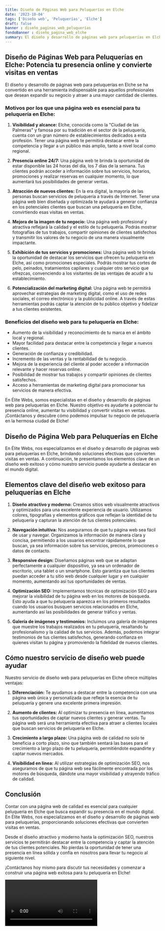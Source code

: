 ```yaml
---
title: Diseño de Páginas Web para Peluquerías en Elche
date: '2023-10-04'
tags: ['Diseño web', 'Peluquerías', 'Elche']
draft: false
banner : diseño_paginas_web_peluquerías
fondoBanner : diseño_pagina_web_elche
summary: El diseño y desarrollo de páginas web para peluquerías en Elche se ha convertido en una herramienta indispensable para aquellos profesionales que desean expandir su negocio y atraer a una mayor cantidad de clientes. 
---
```


## Diseño de Páginas Web para Peluquerías en Elche: Potencia tu presencia online y convierte visitas en ventas

El diseño y desarrollo de páginas web para peluquerías en Elche se ha convertido en una herramienta indispensable para aquellos profesionales que desean expandir su negocio y atraer a una mayor cantidad de clientes. 

### Motivos por los que una página web es esencial para tu peluquería en Elche:

1. **Visibilidad y alcance:** Elche, conocida como la "Ciudad de las Palmeras" y famosa por su tradición en el sector de la peluquería, cuenta con un gran número de establecimientos dedicados a esta profesión. Tener una página web te permitirá destacar entre la competencia y llegar a un público más amplio, tanto a nivel local como regional.

2. **Presencia online 24/7:** Una página web te brinda la oportunidad de estar disponible las 24 horas del día, los 7 días de la semana. Tus clientes podrán acceder a información sobre tus servicios, horarios, promociones y realizar reservas en cualquier momento, lo que aumentará tus posibilidades de generar ventas.

3. **Atracción de nuevos clientes:** En la era digital, la mayoría de las personas buscan servicios de peluquería a través de Internet. Tener una página web bien diseñada y optimizada te ayudará a generar confianza en los potenciales clientes que buscan una peluquería en Elche, convirtiendo esas visitas en ventas.

4. **Mejora de la imagen de tu negocio:** Una página web profesional y atractiva reflejará la calidad y el estilo de tu peluquería. Podrás mostrar fotografías de tus trabajos, compartir opiniones de clientes satisfechos y transmitir los valores de tu negocio de una manera visualmente impactante.

5. **Exhibición de tus servicios y promociones:** Una página web te brinda la oportunidad de destacar los servicios que ofrecen tu peluquería en Elche, así como promociones especiales. Podrás mostrar tus cortes de pelo, peinados, tratamientos capilares y cualquier otro servicio que ofrezcas, convenciendo a los visitantes de las ventajas de acudir a tu establecimiento.

6. **Potencialización del marketing digital:** Una página web te permitirá aprovechar estrategias de marketing digital, como el uso de redes sociales, el correo electrónico y la publicidad online. A través de estas herramientas podrás captar la atención de tu público objetivo y fidelizar a tus clientes existentes.

### Beneficios del diseño web para tu peluquería en Elche:

- Aumento de la visibilidad y reconocimiento de tu marca en el ámbito local y regional.
- Mayor facilidad para destacar entre la competencia y llegar a nuevos clientes.
- Generación de confianza y credibilidad.
- Incremento de las ventas y la rentabilidad de tu negocio.
- Mejora de la experiencia del cliente al poder acceder a información relevante y hacer reservas online.
- Posibilidad de mostrar tus trabajos y compartir opiniones de clientes satisfechos.
- Acceso a herramientas de marketing digital para promocionar tus servicios de manera efectiva.

En Élite Webs, somos especialistas en el diseño y desarrollo de páginas web para peluquerías en Elche. Nuestro objetivo es ayudarte a potenciar tu presencia online, aumentar tu visibilidad y convertir visitas en ventas. ¡Contáctanos y descubre cómo podemos impulsar tu negocio de peluquería en la hermosa ciudad de Elche!

<GifSeo />

<Cta />

## Diseño de Página Web para Peluquerías en Elche

En Élite Webs, nos especializamos en el diseño y desarrollo de páginas web para peluquerías en Elche, brindando soluciones efectivas que convierten visitas en ventas. A continuación, te presentamos los elementos clave de un diseño web exitoso y cómo nuestro servicio puede ayudarte a destacar en el mundo digital.

## Elementos clave del diseño web exitoso para peluquerías en Elche

1. **Diseño atractivo y moderno:** Creamos sitios web visualmente atractivos y optimizados para una excelente experiencia de usuario. Utilizamos colores, tipografías y elementos gráficos que reflejan la identidad de tu peluquería y capturan la atención de tus clientes potenciales.

2. **Navegación intuitiva:** Nos aseguramos de que tu página web sea fácil de usar y navegar. Organizamos la información de manera clara y concisa, permitiendo a los usuarios encontrar rápidamente lo que buscan, ya sea información sobre tus servicios, precios, promociones o datos de contacto.

3. **Responsive design:** Diseñamos páginas web que se adaptan perfectamente a cualquier dispositivo, ya sea un ordenador de escritorio, una tablet o un smartphone. Esto garantiza que tus clientes puedan acceder a tu sitio web desde cualquier lugar y en cualquier momento, aumentando así tus oportunidades de ventas.

4. **Optimización SEO:** Implementamos técnicas de optimización SEO para mejorar la visibilidad de tu página web en los motores de búsqueda. Esto ayuda a que tu peluquería aparezca en los primeros resultados cuando los usuarios busquen servicios relacionados en Elche, aumentando así las posibilidades de generar tráfico y ventas.

5. **Galería de imágenes y testimonios:** Incluimos una galería de imágenes que muestre los trabajos realizados en tu peluquería, resaltando tu profesionalismo y la calidad de tus servicios. Además, podemos integrar testimonios de tus clientes satisfechos, generando confianza en quienes visitan tu página y promoviendo la fidelidad de nuevos clientes.

## Cómo nuestro servicio de diseño web puede ayudar

Nuestro servicio de diseño web para peluquerías en Elche ofrece múltiples ventajas:

1. **Diferenciación:** Te ayudamos a destacar entre la competencia con una página web única y personalizada que refleje la esencia de tu peluquería y genere una excelente primera impresión.

2. **Aumento de clientes:** Al optimizar tu presencia en línea, aumentamos tus oportunidades de captar nuevos clientes y generar ventas. Tu página web será una herramienta efectiva para atraer a clientes locales que buscan servicios de peluquería en Elche.

3. **Crecimiento a largo plazo:** Una página web de calidad no solo te beneficia a corto plazo, sino que también sentará las bases para el crecimiento a largo plazo de tu peluquería, permitiéndote expandirte y captar nuevos mercados.

4. **Visibilidad en línea:** Al utilizar estrategias de optimización SEO, nos aseguramos de que tu página web sea fácilmente encontrada por los motores de búsqueda, dándote una mayor visibilidad y atrayendo tráfico de calidad.

## Conclusión

Contar con una página web de calidad es esencial para cualquier peluquería en Elche que busca expandir su presencia en el mundo digital. En Élite Webs, nos especializamos en el diseño y desarrollo de páginas web para peluquerías, proporcionando soluciones efectivas que convierten visitas en ventas.

Desde el diseño atractivo y moderno hasta la optimización SEO, nuestros servicios te permitirán destacar entre la competencia y captar la atención de tus clientes potenciales. No pierdas la oportunidad de tener una presencia en línea sólida y confía en nosotros para llevar tu negocio al siguiente nivel.

¡Contáctanos hoy mismo para discutir tus necesidades y comenzar a construir una página web exitosa para tu peluquería en Elche!

<Video />

<CtaBot job='Peluquerías' city='Elche'/>

<Gmaps query='Elche+españa+maps' />